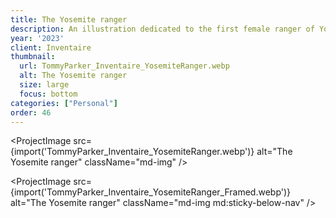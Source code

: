 ```yaml
---
title: The Yosemite ranger
description: An illustration dedicated to the first female ranger of Yosemite National Park, Clare Marie Hodges.
year: '2023'
client: Inventaire
thumbnail:
  url: TommyParker_Inventaire_YosemiteRanger.webp
  alt: The Yosemite ranger
  size: large
  focus: bottom
categories: ["Personal"]
order: 46
---
```


<ProjectImage
  src={import('TommyParker_Inventaire_YosemiteRanger.webp')}
  alt="The Yosemite ranger"
  className="md-img"
/>

<ProjectImage
  src={import('TommyParker_Inventaire_YosemiteRanger_Framed.webp')}
  alt="The Yosemite ranger"
  className="md-img md:sticky-below-nav"
/>
